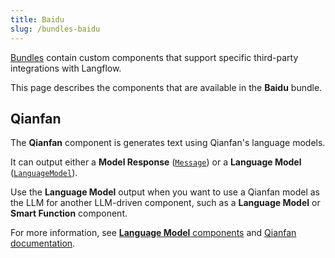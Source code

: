 ```yaml
---
title: Baidu
slug: /bundles-baidu
---
```



[Bundles](/components-bundle-components) contain custom components that support specific third-party integrations with Langflow.

This page describes the components that are available in the **Baidu** bundle.

## Qianfan

The **Qianfan** component is generates text using Qianfan's language models.

It can output either a **Model Response** ([`Message`](/data-types#message)) or a **Language Model** ([`LanguageModel`](/data-types#languagemodel)).

Use the **Language Model** output when you want to use a Qianfan model as the LLM for another LLM-driven component, such as a **Language Model** or **Smart Function** component.

For more information, see [**Language Model** components](/components-models) and [Qianfan documentation](https://github.com/baidubce/bce-qianfan-sdk).